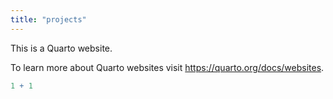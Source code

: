 ```yaml
---
title: "projects"
---
```


This is a Quarto website.

To learn more about Quarto websites visit <https://quarto.org/docs/websites>.

```r
1 + 1
```
